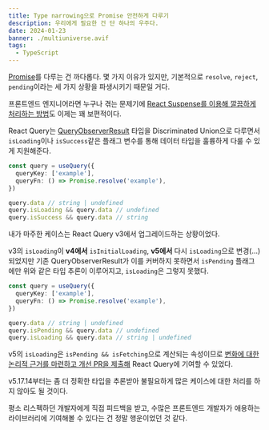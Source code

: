```yaml
---
title: Type narrowing으로 Promise 안전하게 다루기
description: 우리에게 필요한 건 단 하나의 우주다.
date: 2024-01-23
banner: ./multiuniverse.avif
tags:
  - TypeScript
---
```


[Promise](https://developer.mozilla.org/en-US/docs/Web/JavaScript/Reference/Global_Objects/Promise)를 다루는 건 까다롭다. 몇 가지 이유가 있지만, 기본적으로 `resolve`, `reject`, `pending`이라는 세 가지 상황을 파생시키기 때문일 거다.

프론트엔드 엔지니어라면 누구나 겪는 문제기에 [React Suspense를 이용해 깔끔하게 처리하는 방법](https://toss.im/slash-21/sessions/3-1)도 이제는 꽤 보편적이다.

React Query는 [QueryObserverResult](https://github.com/TanStack/query/blob/main/packages/query-core/src/types.ts#L572) 타입을 Discriminated Union으로 다루면서 `isLoading`이나 `isSuccess`같은 플래그 변수를 통해 데이터 타입을 훌륭하게 다룰 수 있게 지원해준다.

```ts withLineNumbers
const query = useQuery({
  queryKey: ['example'],
  queryFn: () => Promise.resolve('example'),
})

query.data // string | undefined
query.isLoading && query.data // undefined
query.isSuccess && query.data // string
```

내가 마주한 케이스는 React Query v3에서 업그레이드하는 상황이었다.

v3의 `isLoading`이 **v4에서** `isInitialLoading`, **v5에서** 다시 `isLoading`으로 변경(...)되었지만 기존 QueryObserverResult가 이를 커버하지 못하면서 `isPending` 플래그에만 위와 같은 타입 추론이 이루어지고, `isLoading`은 그렇지 못했다.

```ts withLineNumbers
const query = useQuery({
  queryKey: ['example'],
  queryFn: () => Promise.resolve('example'),
})

query.data // string | undefined
query.isPending && query.data // undefined
query.isLoading && query.data // string | undefined
```

v5의 `isLoading`은 `isPending && isFetching`으로 계산되는 속성이므로 [변화에 대한 논리적 근거를 마련하고 개선 PR을 제출해](https://github.com/TanStack/query/pull/6716) React Query에 기여할 수 있었다.

v5.17.14부터는 좀 더 정확한 타입을 추론받아 불필요하게 많은 케이스에 대한 처리를 하지 않아도 될 것이다.

평소 리스펙하던 개발자에게 직접 피드백을 받고, 수많은 프론트엔드 개발자가 애용하는 라이브러리에 기여해볼 수 있다는 건 정말 행운이었던 것 같다.
